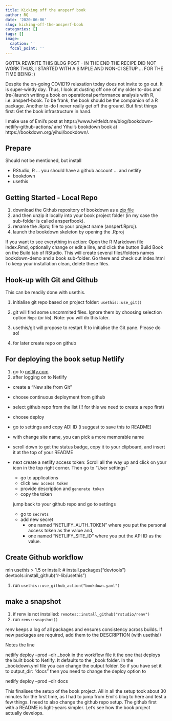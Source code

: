 ```yaml
---
title: Kicking off the ansperf book
author: RQ
date: '2020-06-06'
slug: kicking-off-the-ansperf-book
categories: []
tags: []
image:
  caption: ''
  focal_point: ''
---
```


GOTTA REWRITE THIS BLOG POST - IN THE END THE RECIPE DID NOT WORK
THUS, I STARTED WITH A SIMPLE AND NON-CI SETUP ... FOR THE TIME BEING :)

Despite the on-going COVID19 relaxation today does not invite to go out. It is  super-windy day.
Thus, I look at dusting off one of my older to-dos and (re-)launch writing a book on operational performance analysis with R, i.e. ansperf-book.
To be frank, the book should be the companion of a R package. Another to-do I never really get off the ground. But first things first: Get the book infrastructure in hand.

I make use of Emil's post at https://www.hvitfeldt.me/blog/bookdown-netlify-github-actions/ and Yihui's bookdown book at https://bookdown.org/yihui/bookdown/.

## Prepare 

Should not be mentioned, but install

* RStudio, R ... you should have a github account ... and netlify
* bookdown
* usethis

## Getting Started - Local Repo

1. download the Github repository of bookdown as a [zip file](https://github.com/rstudio/bookdown-demo/archive/master.zip)
1. and then unzip it locally into your book project folder (in my case the sub-folder is called ansperfbook).
1. rename the .Rproj file to your project name (ansperf.Rproj).
1. launch the bookdown skeleton by opening the .Rproj 

If you want to see everything in action: Open the R Markdown file index.Rmd, optionally change or edit a line, and click the button Build Book on the Build tab of RStudio.
This will create several files/folders names bookdown-demo and a book sub-folder.
Go there and check out index.html
To keep your installation clean, delete these files.

## Hook-up with Git and Github

This can be readily done with usethis.

1. initialise git repo based on project folder: `usethis::use_git()`
1. git will find some uncommited files. Ignore them by choosing selection option `Nope` (or `No`). Note: you will do this later.
1. usethis/git will propose to restart R to initialise the Git pane. Please do so!

1. for later create repo on github

## For deploying the book setup Netlify

1. go to [netlify.com](https://netlify.com)
1. after logging on to Netlify
  + create a “New site from Git”
  + choose continuous deployment from github
  + select github repo from the list (!! for this we need to create a repo first)
  + choose deploy
  + go to settings and copy ADI ID (i suggest to save this to README)
  + with change site name, you can pick a more memorable name
  + scroll down to get the status badge, copy it to your clipboard, and insert it at the top of your README
  
  + next create a netlify access token: Scroll all the way up and click on your icon in the top right corner. Then go to “User settings”
    + go to applications
    + click `new access token`
    + provide description and `generate token`
    + copy the token
    
    jump back to your github repo and go to settings
    + go to `secrets`
    + add new secret
      + one named “NETLIFY_AUTH_TOKEN” where you put the personal access token as the value and,
      + one named “NETLIFY_SITE_ID” where you put the API ID as the value.
      
## Create Github workflow

min usethis > 1.5 or install: # install.packages("devtools")
devtools::install_github("r-lib/usethis")

1. run `usethis::use_github_action("bookdown.yaml")`

## make a snapshot

1. if renv is not installed: `remotes::install_github("rstudio/renv")`
1. run `renv::snapshot()`

renv keeps a log of all packages and ensures consistency across builds.
If new packages are required, add them to the DESCRIPTION (with usethis!)

Notes
the line

netlify deploy --prod --dir _book
in the workflow file it the one that deploys the built book to Netlify. It defaults to the _book folder. In the _bookdown.yml file you can change the output folder. So if you have set it to output_dir: "docs" then you need to change the deploy option to

netlify deploy --prod --dir docs

This finalises the setup of the book project. 
All in all the setup took about 30 minutes for the first time, as I had to jump from Emil's blog to here and test a few things. I need to also change the github repo setup. The github first with a README is light-years simpler.
Let's see how the book project actually develops.


